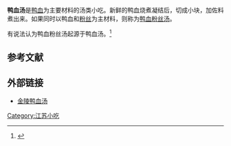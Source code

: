 {{Multiple issues|
{{Missing information|1=历史、起源等|time=2022-02-08T07:47:32+00:00}}
{{Refimprove|time=2022-02-08T07:47:32+00:00}}
}}
{{noteTA
|1=zh-cn:小吃; zh-hk:小食;zh-mo:小食; zh-tw:小吃;
}}
'''鸭血汤'''是[[鸭血|鸭血]]为主要材料的汤类小吃。新鲜的鸭血烧煮凝结后，切成小块，加佐料煮出来。如果同时以鸭血和[[粉丝|粉丝]]为主材料，则称为[[鸭血粉丝汤|鸭血粉丝汤]]。

有说法认为鸭血粉丝汤起源于鸭血汤。<ref>{{Cite web |title=标准出炉瞅准申遗！鸭血粉丝汤能超越螺蛳粉吗？-中国侨网 |url=http://www.chinaqw.com/zhwh/2021/07-04/300860.shtml |access-date=2022-02-08 |work=www.chinaqw.com}}</ref>

==参考文献==
{{reflist}}

== 外部链接 ==
*[http://www.farmer.com.cn/wlb/nmrb/nb7/200706300050.htm 金陵鸭血汤]{{Dead link|date=2018年6月 |bot=InternetArchiveBot |fix-attempted=no }}

[[Category:江苏小吃|Category:江苏小吃]]